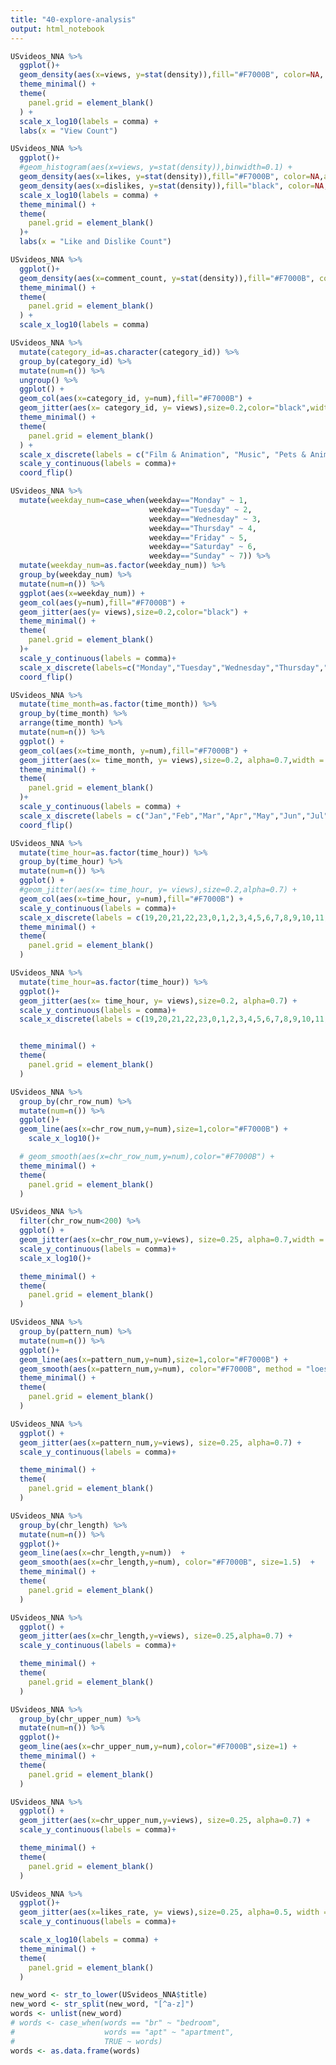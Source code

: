 ```yaml
---
title: "40-explore-analysis"
output: html_notebook
---
```




```r
USvideos_NNA %>%
  ggplot()+
  geom_density(aes(x=views, y=stat(density)),fill="#F7000B", color=NA, alpha=0.7) +
  theme_minimal() +
  theme(
    panel.grid = element_blank()
  ) +
  scale_x_log10(labels = comma) +
  labs(x = "View Count")
```

```r
USvideos_NNA %>%
  ggplot()+
  #geom_histogram(aes(x=views, y=stat(density)),binwidth=0.1) +
  geom_density(aes(x=likes, y=stat(density)),fill="#F7000B", color=NA,alpha=0.7) +
  geom_density(aes(x=dislikes, y=stat(density)),fill="black", color=NA,alpha=0.7) +
  scale_x_log10(labels = comma) +
  theme_minimal() +
  theme(
    panel.grid = element_blank()
  )+
  labs(x = "Like and Dislike Count")
```
```r
USvideos_NNA %>%
  ggplot()+
  geom_density(aes(x=comment_count, y=stat(density)),fill="#F7000B", color=NA, alpha=0.7) +
  theme_minimal() +
  theme(
    panel.grid = element_blank()
  ) +
  scale_x_log10(labels = comma) 
```



```r
USvideos_NNA %>%
  mutate(category_id=as.character(category_id)) %>%
  group_by(category_id) %>%
  mutate(num=n()) %>%
  ungroup() %>% 
  ggplot() +
  geom_col(aes(x=category_id, y=num),fill="#F7000B") +
  geom_jitter(aes(x= category_id, y= views),size=0.2,color="black",width = 0.25) +
  theme_minimal() +
  theme(
    panel.grid = element_blank()
  ) +
  scale_x_discrete(labels = c("Film & Animation", "Music", "Pets & Animals", "Sports", "Travel & Events", "Autos & Vehicles", "Gaming", "People & Blogs", "Comedy", "Entertainment", "News & Politics", "Howto & Style", "Education","Science & Technology","Nonprofit", "Shows"))+
  scale_y_continuous(labels = comma)+
  coord_flip()

```




```r
USvideos_NNA %>%
  mutate(weekday_num=case_when(weekday=="Monday" ~ 1,
                               weekday=="Tuesday" ~ 2,
                               weekday=="Wednesday" ~ 3,
                               weekday=="Thursday" ~ 4,
                               weekday=="Friday" ~ 5,
                               weekday=="Saturday" ~ 6,
                               weekday=="Sunday" ~ 7)) %>%
  mutate(weekday_num=as.factor(weekday_num)) %>%
  group_by(weekday_num) %>%
  mutate(num=n()) %>%
  ggplot(aes(x=weekday_num)) +
  geom_col(aes(y=num),fill="#F7000B") +
  geom_jitter(aes(y= views),size=0.2,color="black") +
  theme_minimal() +
  theme(
    panel.grid = element_blank()
  )+
  scale_y_continuous(labels = comma)+
  scale_x_discrete(labels=c("Monday","Tuesday","Wednesday","Thursday","Friday","Saturday","Sunday"))+
  coord_flip()

```




```r
USvideos_NNA %>%
  mutate(time_month=as.factor(time_month)) %>%
  group_by(time_month) %>%
  arrange(time_month) %>% 
  mutate(num=n()) %>%
  ggplot() +
  geom_col(aes(x=time_month, y=num),fill="#F7000B") +
  geom_jitter(aes(x= time_month, y= views),size=0.2, alpha=0.7,width = 0.3) +
  theme_minimal() +
  theme(
    panel.grid = element_blank()
  )+
  scale_y_continuous(labels = comma) +
  scale_x_discrete(labels = c("Jan","Feb","Mar","Apr","May","Jun","Jul","Aug","Sep","Oct","Nov","Dec")) +
  coord_flip()

```




```r
USvideos_NNA %>%
  mutate(time_hour=as.factor(time_hour)) %>%
  group_by(time_hour) %>%
  mutate(num=n()) %>%
  ggplot() +
  #geom_jitter(aes(x= time_hour, y= views),size=0.2,alpha=0.7) +
  geom_col(aes(x=time_hour, y=num),fill="#F7000B") +  
  scale_y_continuous(labels = comma)+
  scale_x_discrete(labels = c(19,20,21,22,23,0,1,2,3,4,5,6,7,8,9,10,11,12,13,14,15,16,17,18)) +
  theme_minimal() +
  theme(
    panel.grid = element_blank()
  )
```

```r
USvideos_NNA %>%
  mutate(time_hour=as.factor(time_hour)) %>%
  ggplot()+
  geom_jitter(aes(x= time_hour, y= views),size=0.2, alpha=0.7) +
  scale_y_continuous(labels = comma)+
  scale_x_discrete(labels = c(19,20,21,22,23,0,1,2,3,4,5,6,7,8,9,10,11,12,13,14,15,16,17,18)) +


  theme_minimal() +
  theme(
    panel.grid = element_blank()
  )
```

```r
USvideos_NNA %>%
  group_by(chr_row_num) %>%
  mutate(num=n()) %>%
  ggplot()+
  geom_line(aes(x=chr_row_num,y=num),size=1,color="#F7000B") +
    scale_x_log10()+

  # geom_smooth(aes(x=chr_row_num,y=num),color="#F7000B") +
  theme_minimal() +
  theme(
    panel.grid = element_blank()
  )
```

```r
USvideos_NNA %>%
  filter(chr_row_num<200) %>%
  ggplot() +
  geom_jitter(aes(x=chr_row_num,y=views), size=0.25, alpha=0.7,width = 0.03) +
  scale_y_continuous(labels = comma)+
  scale_x_log10()+

  theme_minimal() +
  theme(
    panel.grid = element_blank()
  )
```

```r
USvideos_NNA %>%
  group_by(pattern_num) %>%
  mutate(num=n()) %>%
  ggplot()+
  geom_line(aes(x=pattern_num,y=num),size=1,color="#F7000B") +
  geom_smooth(aes(x=pattern_num,y=num), color="#F7000B", method = "loess") +
  theme_minimal() +
  theme(
    panel.grid = element_blank()
  )
```

```r
USvideos_NNA %>%
  ggplot() +
  geom_jitter(aes(x=pattern_num,y=views), size=0.25, alpha=0.7) +
  scale_y_continuous(labels = comma)+

  theme_minimal() +
  theme(
    panel.grid = element_blank()
  )
```

```r
USvideos_NNA %>%
  group_by(chr_length) %>%
  mutate(num=n()) %>%
  ggplot()+
  geom_line(aes(x=chr_length,y=num))  +
  geom_smooth(aes(x=chr_length,y=num), color="#F7000B", size=1.5)  +
  theme_minimal() +
  theme(
    panel.grid = element_blank()
  )
```


```r
USvideos_NNA %>%
  ggplot() +
  geom_jitter(aes(x=chr_length,y=views), size=0.25,alpha=0.7) +
  scale_y_continuous(labels = comma)+

  theme_minimal() +
  theme(
    panel.grid = element_blank()
  )
```

```r
USvideos_NNA %>%
  group_by(chr_upper_num) %>%
  mutate(num=n()) %>%
  ggplot()+
  geom_line(aes(x=chr_upper_num,y=num),color="#F7000B",size=1) +
  theme_minimal() +
  theme(
    panel.grid = element_blank()
  )
```

```r
USvideos_NNA %>%
  ggplot() +
  geom_jitter(aes(x=chr_upper_num,y=views), size=0.25, alpha=0.7) +
  scale_y_continuous(labels = comma)+

  theme_minimal() +
  theme(
    panel.grid = element_blank()
  )
```


```r
USvideos_NNA %>%
  ggplot()+
  geom_jitter(aes(x=likes_rate, y= views),size=0.25, alpha=0.5, width = 0.05)+
  scale_y_continuous(labels = comma)+

  scale_x_log10(labels = comma) +
  theme_minimal() +
  theme(
    panel.grid = element_blank()
  )
```

```r
new_word <- str_to_lower(USvideos_NNA$title)
new_word <- str_split(new_word, "[^a-z]")
words <- unlist(new_word)
# words <- case_when(words == "br" ~ "bedroom",
#                    words == "apt" ~ "apartment",
#                    TRUE ~ words)
words <- as.data.frame(words)
```


